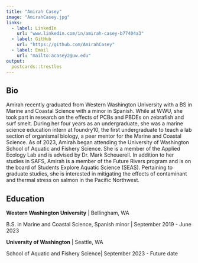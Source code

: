 ```yaml
---
title: "Amirah Casey"
image: "AmirahCasey.jpg"
links:
  - label: LinkedIn
    url: "www.linkedin.com/in/amirah-casey-b77404a3"
  - label: GitHub
    url: "https://github.com/AmirahCasey"
  - label: Email
    url: "mailto:acasey2@uw.edu"
output:
  postcards::trestles
---
```

 
## Bio

Amirah recently graduated from Western Washington University with a BS in Marine and Coastal Science with a minor in Spanish. While at WWU, she took part in research on the effects of PCBs and PBDEs on zebrafish and surf smelt. During her four years as an undergraduate, she was a marine science education intern at foundry10, the first undergraduate to teach a lab section of organismal biology, a peer mentor for the Marine and Coastal Science. As of 2023, Amirah began attending the University of Washington School of Aquatic and Fishery Science. She is a member of the Applied Ecology Lab and is advised by Dr. Mark Scheuerell. In addition to her studies in SAFS, Amirah is a member of the Future Rivers program and is on the board of Students Explore Aquatic Science (SEAS). Pertaining to graduate studies, she is interested in mitigating the effects of contaminant and thermal stress on salmon in the Pacific Northwest. 

## Education

**Western Washington University** | Bellingham, WA

B.S. in Marine and Coastal Science, Spanish minor | September 2019 - June 2023

**University of Washington** | Seattle, WA

School of Aquatic and Fishery Science| September 2023 - Future date


